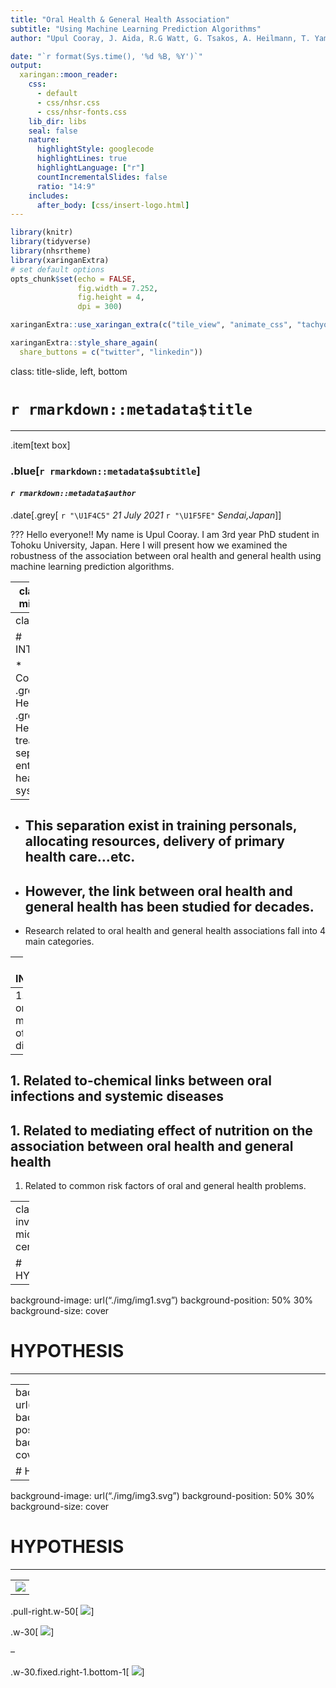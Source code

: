 ```yaml
---
title: "Oral Health & General Health Association"
subtitle: "Using Machine Learning Prediction Algorithms"
author: "Upul Cooray, J. Aida, R.G Watt, G. Tsakos, A. Heilmann, T. Yamamoto, K. Osaka"

date: "`r format(Sys.time(), '%d %B, %Y')`"
output:
  xaringan::moon_reader:
    css: 
      - default
      - css/nhsr.css
      - css/nhsr-fonts.css
    lib_dir: libs
    seal: false
    nature:
      highlightStyle: googlecode
      highlightLines: true
      highlightLanguage: ["r"]
      countIncrementalSlides: false
      ratio: "14:9"
    includes:
      after_body: [css/insert-logo.html]
---
```


```r
library(knitr)
library(tidyverse)
library(nhsrtheme)
library(xaringanExtra)
# set default options
opts_chunk$set(echo = FALSE,
               fig.width = 7.252,
               fig.height = 4,
               dpi = 300)

xaringanExtra::use_xaringan_extra(c("tile_view", "animate_css", "tachyons", "share_again"))

xaringanExtra::style_share_again(
  share_buttons = c("twitter", "linkedin"))

```

class: title-slide, left, bottom


# `r rmarkdown::metadata$title`
<hr>            <!-- horizontal line --> 

.item[text box]

### .blue[**`r rmarkdown::metadata$subtitle`**]
#### _`r rmarkdown::metadata$author`_
.date[.grey[ `r "\U1F4C5"` _21 July 2021_ `r "\U1F5FE"` _Sendai,Japan_]]

???
Hello everyone!! My name is Upul Cooray. I am 3rd year PhD student in Tohoku University, Japan.
Here I will present how we examined the robustness of the association between oral health and general health using machine learning prediction algorithms.

---
class: inverse, middle, center

# INTRODUCTION
<hr>

---
class: one

# INTRODUCTION
<hr>

* Conventionally, .green[Oral Health] and .green[General Health] are treated as 
separate entities within health care systems.
--

* This separation exist in training personals, allocating resources, delivery of primary health care...etc.
--

* However, the link between oral  health and general health has been studied for decades.
--

* Research related to oral health and general health associations fall into 4 main categories.

---
# INTRODUCTION
<hr>
.one[* Research related to oral health and general health associations fall into 4 main categories.]

--
1. Related to oral manifestations of systemic disease
--

1. Related to-chemical links between oral infections and systemic diseases
--

1. Related to mediating effect of nutrition on the association between oral health and general health
--

1. Related to common risk factors of oral and general health problems.

---
class: inverse, middle, center

# HYPOTHESIS
<hr>
## "Intuition"

---

background-image: url("./img/img1.svg")
background-position: 50% 30%
background-size: cover

# HYPOTHESIS
<hr>

---
background-image: url("./img/img2.svg")
background-position: 50% 30%
background-size: cover

# HYPOTHESIS
<hr>

---

background-image: url("./img/img3.svg")
background-position: 50% 30%
background-size: cover

# HYPOTHESIS
<hr>

---
![](./img/step4.svg)

--

.pull-right.w-50[
![](./img/oral-xray2.jpg)]

.w-30[
![](./img/iadr-logo.png)]

--

.w-30.fixed.right-1.bottom-1[
![](./img/step4.svg)]
